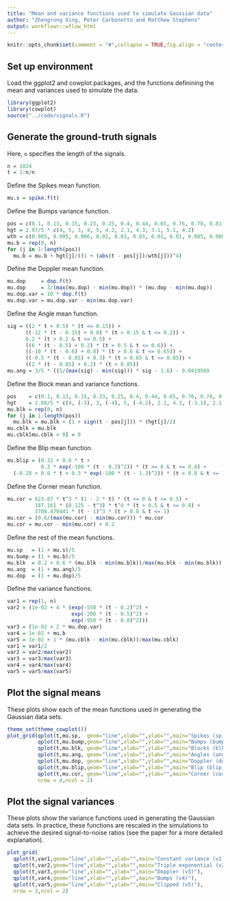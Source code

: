 ```yaml
---
title: "Mean and variance functions used to simulate Gaussian data"
author: "Zhengrong Xing, Peter Carbonetto and Matthew Stephens"
output: workflowr::wflow_html
---
```


```r
knitr::opts_chunk$set(comment = "#",collapse = TRUE,fig.align = "center")
```

Set up environment
------------------

Load the ggplot2 and cowplot packages, and the functions definining
the mean and variances used to simulate the data.

```r
library(ggplot2)
library(cowplot)
source("../code/signals.R")
```

Generate the ground-truth signals
---------------------------------

Here, `n` specifies the length of the signals.

```r
n = 1024
t = 1:n/n
```

Define the Spikes mean function.

```r
mu.s = spike.f(t)
```

Define the Bumps variance function.

```r
pos = c(0.1, 0.13, 0.15, 0.23, 0.25, 0.4, 0.44, 0.65, 0.76, 0.78, 0.81)
hgt = 2.97/5 * c(4, 5, 3, 4, 5, 4.2, 2.1, 4.3, 3.1, 5.1, 4.2)
wth = c(0.005, 0.005, 0.006, 0.01, 0.01, 0.03, 0.01, 0.01, 0.005, 0.008, 0.005)
mu.b = rep(0, n)
for (j in 1:length(pos))
  mu.b = mu.b + hgt[j]/((1 + (abs(t - pos[j])/wth[j]))^4)
```

Define the Doppler mean function.

```r
mu.dop     = dop.f(t)
mu.dop     = 3/(max(mu.dop) - min(mu.dop)) * (mu.dop - min(mu.dop))
mu.dop.var = 10 * dop.f(t)
mu.dop.var = mu.dop.var - min(mu.dop.var)
```

Define the Angle mean function.

```r
sig = ((2 * t + 0.5) * (t <= 0.15)) +
      ((-12 * (t - 0.15) + 0.8) * (t > 0.15 & t <= 0.2)) +
      0.2 * (t > 0.2 & t <= 0.5) + 
      ((6 * (t - 0.5) + 0.2) * (t > 0.5 & t <= 0.6)) +
      ((-10 * (t - 0.6) + 0.8) * (t > 0.6 & t <= 0.65)) +
      ((-0.5 * (t - 0.65) + 0.3) * (t > 0.65 & t <= 0.85)) +
      ((2 * (t - 0.85) + 0.2) * (t > 0.85))
mu.ang = 3/5 * ((5/(max(sig) - min(sig))) * sig - 1.6) - 0.0419569
```
Define the Block mean and variance functions.

```r
pos    = c(0.1, 0.13, 0.15, 0.23, 0.25, 0.4, 0.44, 0.65, 0.76, 0.78, 0.81)
hgt    = 2.88/5 * c(4, (-5), 3, (-4), 5, (-4.2), 2.1, 4.3, (-3.1), 2.1, (-4.2))
mu.blk = rep(0, n)
for (j in 1:length(pos))
  mu.blk = mu.blk + (1 + sign(t - pos[j])) * (hgt[j]/2)
mu.cblk = mu.blk
mu.cblk[mu.cblk < 0] = 0
```

Define the Blip mean function.

```r
mu.blip = (0.32 + 0.6 * t +
           0.3 * exp(-100 * (t - 0.3)^2)) * (t >= 0 & t <= 0.8) +
  (-0.28 + 0.6 * t + 0.3 * exp(-100 * (t - 1.3)^2)) * (t > 0.8 & t <= 1)
```
  
Define the Corner mean function.

```r
mu.cor = 623.87 * t^3 * (1 - 2 * t) * (t >= 0 & t <= 0.5) +
         187.161 * (0.125 - t^3) * t^4 * (t > 0.5 & t <= 0.8) +
         3708.470441 * (t - 1)^3 * (t > 0.8 & t <= 1)
mu.cor = (0.6/(max(mu.cor) - min(mu.cor))) * mu.cor
mu.cor = mu.cor - min(mu.cor) + 0.2
```

Define the rest of the mean functions.

```r
mu.sp   = (1 + mu.s)/5
mu.bump = (1 + mu.b)/5
mu.blk  = 0.2 + 0.6 * (mu.blk - min(mu.blk))/max(mu.blk - min(mu.blk))
mu.ang  = (1 + mu.ang)/5
mu.dop  = (1 + mu.dop)/5
```

Define the variance functions.

```r
var1 = rep(1, n)
var2 = (1e-02 + 4 * (exp(-550 * (t - 0.2)^2) +
                     exp(-200 * (t - 0.5)^2) +
                     exp(-950 * (t - 0.8)^2)))
var3 = (1e-02 + 2 * mu.dop.var)
var4 = 1e-02 + mu.b
var5 = 1e-02 + 1 * (mu.cblk - min(mu.cblk))/max(mu.cblk)
var1 = var1/2
var2 = var2/max(var2)
var3 = var3/max(var3)
var4 = var4/max(var4)
var5 = var5/max(var5)
```

Plot the signal means
---------------------

These plots show each of the mean functions used in generating the
Gaussian data sets.

```r
theme_set(theme_cowplot())
plot_grid(qplot(t,mu.sp,  geom="line",xlab="",ylab="",main="Spikes (sp)"),
          qplot(t,mu.bump,geom="line",xlab="",ylab="",main="Bumps (bump)"),
          qplot(t,mu.blk, geom="line",xlab="",ylab="",main="Blocks (blk)"),
          qplot(t,mu.ang, geom="line",xlab="",ylab="",main="Angles (ang)"),
          qplot(t,mu.dop, geom="line",xlab="",ylab="",main="Doppler (dop)"),
          qplot(t,mu.blip,geom="line",xlab="",ylab="",main="Blip (blip)"),
          qplot(t,mu.cor, geom="line",xlab="",ylab="",main="Corner (cor)"),
		  nrow = 4,ncol = 2)
```

Plot the signal variances
-------------------------

These plots show the variance functions used in generating the
Gaussian data sets. In practice, these functions are rescaled in the
simulations to achieve the desired signal-to-noise ratios (see the
paper for a more detailed explanation).

```r
plot_grid(
  qplot(t,var1,geom="line",xlab="",ylab="",main="Constant variance (v1)"),
  qplot(t,var2,geom="line",xlab="",ylab="",main="Triple exponential (v2)"),
  qplot(t,var3,geom="line",xlab="",ylab="",main="Doppler (v3)"),
  qplot(t,var4,geom="line",xlab="",ylab="",main="Bumps (v4)"),
  qplot(t,var5,geom="line",xlab="",ylab="",main="Clipped (v5)"),
  nrow = 3,ncol = 2)
```
